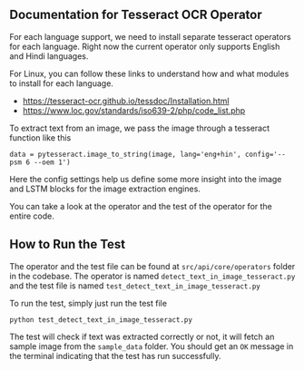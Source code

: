 ## Documentation for Tesseract OCR Operator

For each language support, we need to install separate tesseract operators for each language. Right now the current operator only supports English and Hindi languages. 

For Linux, you can follow these links to understand how and what modules to install for each language.
- https://tesseract-ocr.github.io/tessdoc/Installation.html
- https://www.loc.gov/standards/iso639-2/php/code_list.php

To extract text from an image, we pass the image through a tesseract function like this

```
data = pytesseract.image_to_string(image, lang='eng+hin', config='--psm 6 --oem 1')
```

Here the config settings help us define some more insight into the image and LSTM blocks for the image extraction engines. 

You can take a look at the operator and the test of the operator for the entire code.

## How to Run the Test

The operator and the test file can be found at `src/api/core/operators` folder in the codebase. The operator is named `detect_text_in_image_tesseract.py` and the test file is named `test_detect_text_in_image_tesseract.py`

To run the test, simply just run the test file
```
python test_detect_text_in_image_tesseract.py
```

The test will check if text was extracted correctly or not, it will fetch an sample image from the `sample_data` folder. You should get an `OK` message in the terminal indicating that the test has run successfully.
